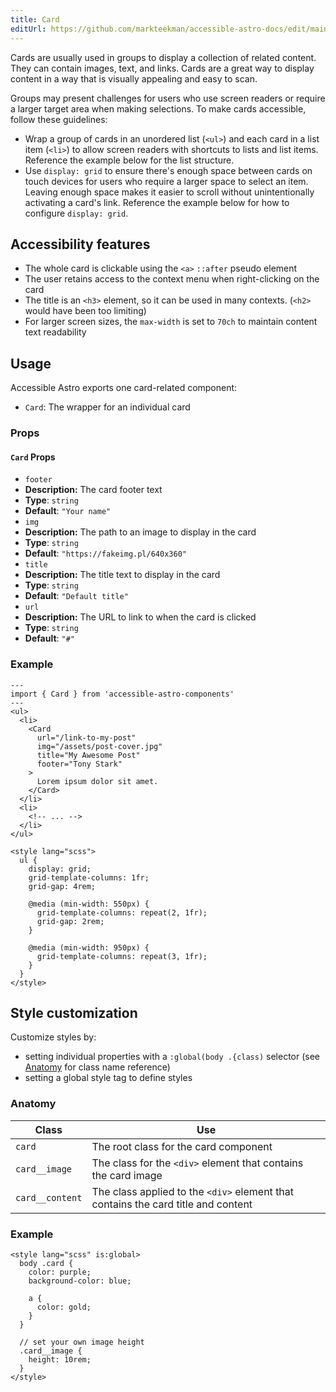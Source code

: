 ```yaml
---
title: Card
editUrl: https://github.com/markteekman/accessible-astro-docs/edit/main/src/content/docs/components/card.mdx
---
```



Cards are usually used in groups to display a collection of related content. They can contain images, text, and links. Cards are a great way to display content in a way that is visually appealing and easy to scan.

Groups may present challenges for users who use screen readers or require a larger target area when making selections. To make cards accessible, follow these guidelines:
* Wrap a group of cards in an unordered list (`<ul>`) and each card in a list item (`<li>`) to allow screen readers with shortcuts to lists and list items. Reference the example below for the list structure.
* Use `display: grid` to ensure there's enough space between cards on touch devices for users who require a larger space to select an item. Leaving enough space makes it easier to scroll without unintentionally activating a card's link. Reference the example below for how to configure `display: grid`.

## Accessibility features

* The whole card is clickable using the `<a>` `::after` pseudo element
* The user retains access to the context menu when right-clicking on the card
* The title is an `<h3>` element, so it can be used in many contexts. (`<h2>` would have been too limiting)
* For larger screen sizes, the `max-width` is set to `70ch` to maintain content text readability

## Usage

Accessible Astro exports one card-related component:
* `Card`: The wrapper for an individual card

### Props
#### `Card` Props
* `footer`
* **Description:** The card footer text
* **Type**: `string`
* **Default**: `"Your name"`
* `img`
* **Description:** The path to an image to display in the card
* **Type**: `string`
* **Default**: `"https://fakeimg.pl/640x360"`
* `title`
* **Description:** The title text to display in the card
* **Type**: `string`
* **Default**: `"Default title"`
* `url`
* **Description:** The URL to link to when the card is clicked
* **Type**: `string`
* **Default**: `"#"`

### Example
<NoStarlightStyles>
  <CardComponent/>
</NoStarlightStyles>




```astro
---
import { Card } from 'accessible-astro-components'
---
<ul>
  <li>
    <Card
      url="/link-to-my-post"
      img="/assets/post-cover.jpg"
      title="My Awesome Post"
      footer="Tony Stark"
    >
      Lorem ipsum dolor sit amet.
    </Card>
  </li>
  <li>
    <!-- ... -->
  </li>
</ul>

<style lang="scss">
  ul {
    display: grid;
    grid-template-columns: 1fr;
    grid-gap: 4rem;

    @media (min-width: 550px) {
      grid-template-columns: repeat(2, 1fr);
      grid-gap: 2rem;
    }

    @media (min-width: 950px) {
      grid-template-columns: repeat(3, 1fr);
    }
  }
</style>
```


## Style customization

Customize styles by:

* setting individual properties with a `:global(body .{class)` selector (see [Anatomy](#anatomy) for class name reference)
* setting a global style tag to define styles

### Anatomy

| Class                      | Use                                                                               |
|----------------------------|-----------------------------------------------------------------------------------|
| `card`                     | The root class for the card component                                             |
| `card__image`              | The class for the `<div>` element that contains the card image                    |
| `card__content`            | The class applied to the `<div>` element that contains the card title and content |

### Example

```astro
<style lang="scss" is:global>
  body .card {
    color: purple;
    background-color: blue;

    a {
      color: gold;
    }
  }

  // set your own image height
  .card__image {
    height: 10rem;
  }
</style>
```